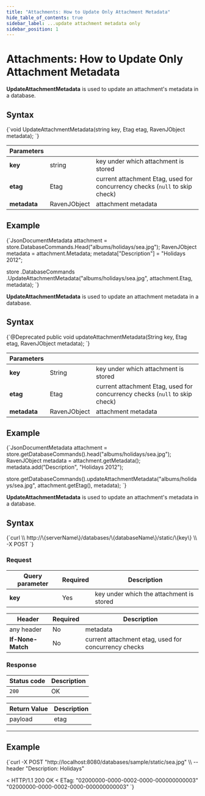 ```yaml
---
title: "Attachments: How to Update Only Attachment Metadata"
hide_table_of_contents: true
sidebar_label: ...update attachment metadata only
sidebar_position: 1
---
```





# Attachments: How to Update Only Attachment Metadata
<LanguageSwitcher supportedLanguages={supportedLanguages} />
<LanguageContent language="csharp">


**UpdateAttachmentMetadata** is used to update an attachment's metadata in a database.

## Syntax

<TabItem value="update_1" label="update_1">
<CodeBlock language="csharp">
{`void UpdateAttachmentMetadata(string key, Etag etag, RavenJObject metadata);
`}
</CodeBlock>
</TabItem>

| Parameters | | |
| ------------- | ------------- | ----- |
| **key** | string | key under which attachment is stored |
| **etag** | Etag | current attachment Etag, used for concurrency checks (`null` to skip check) |
| **metadata** | RavenJObject | attachment metadata |

## Example

<TabItem value="update_2" label="update_2">
<CodeBlock language="csharp">
{`JsonDocumentMetadata attachment = store.DatabaseCommands.Head("albums/holidays/sea.jpg");
RavenJObject metadata = attachment.Metadata;
metadata["Description"] = "Holidays 2012";

store
	.DatabaseCommands
	.UpdateAttachmentMetadata("albums/holidays/sea.jpg", attachment.Etag, metadata);
`}
</CodeBlock>
</TabItem>


</LanguageContent>
<LanguageContent language="java">


**UpdateAttachmentMetadata** is used to update an attachment metadata in a database.

## Syntax

<TabItem value="update_1" label="update_1">
<CodeBlock language="java">
{`@Deprecated
public void updateAttachmentMetadata(String key, Etag etag, RavenJObject metadata);
`}
</CodeBlock>
</TabItem>

| Parameters | | |
| ------------- | ------------- | ----- |
| **key** | String | key under which attachment is stored |
| **etag** | Etag | current attachment Etag, used for concurrency checks (`null` to skip check) |
| **metadata** | RavenJObject | attachment metadata |

## Example

<TabItem value="update_2" label="update_2">
<CodeBlock language="java">
{`JsonDocumentMetadata attachment = store.getDatabaseCommands().head("albums/holidays/sea.jpg");
RavenJObject metadata = attachment.getMetadata();
metadata.add("Description", "Holidays 2012");

store.getDatabaseCommands().updateAttachmentMetadata("albums/holidays/sea.jpg", attachment.getEtag(), metadata);
`}
</CodeBlock>
</TabItem>


</LanguageContent>
<LanguageContent language="http">


**UpdateAttachmentMetadata** is used to update an attachment's metadata in a database.

## Syntax

<TabItem value="json" label="json">
<CodeBlock language="json">
{`curl \\
	http://\{serverName\}/databases/\{databaseName\}/static/\{key\} \\
	-X POST
`}
</CodeBlock>
</TabItem>

### Request

| Query parameter | Required | Description |
| ------------- | -- | ---- |
| **key** | Yes |  key under which the attachment is stored |

| Header | Required | Description |
| --------| ------- | --- |
| any header | No |  metadata |
| **If-None-Match** | No | current attachment etag, used for concurrency checks |

### Response

| Status code | Description |
| ----------- | - |
| `200` | OK |

| Return Value | Description |
| ------------- | ------------- |
| payload | etag |

---

## Example

<TabItem value="json" label="json">
<CodeBlock language="json">
{`curl -X POST "http://localhost:8080/databases/sample/static/sea.jpg" \\
	--header "Description: Holidays"

< HTTP/1.1 200 OK
< ETag: "02000000-0000-0002-0000-000000000003"
"02000000-0000-0002-0000-000000000003"
`}
</CodeBlock>
</TabItem>


</LanguageContent>

<!---
- [How to get attachment metadata only?](../../../../client-api/commands/attachments/how-to/get-attachment-metadata-only)
- [PutAttachment](../../../../client-api/commands/attachments/put)

-->